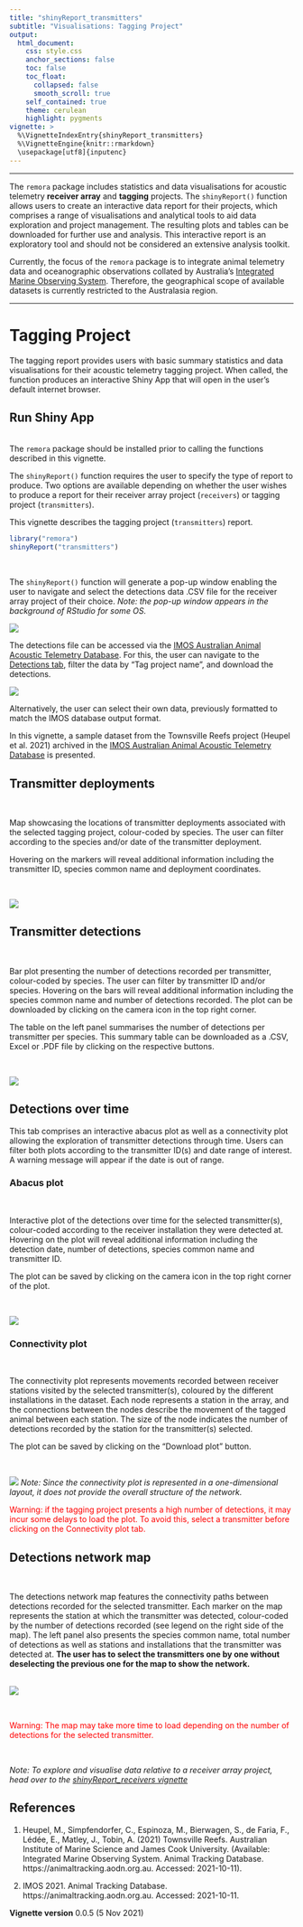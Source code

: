 ```yaml
---
title: "shinyReport_transmitters"
subtitle: "Visualisations: Tagging Project"
output: 
  html_document:
    css: style.css
    anchor_sections: false
    toc: false
    toc_float: 
      collapsed: false
      smooth_scroll: true
    self_contained: true
    theme: cerulean
    highlight: pygments
vignette: >
  %\VignetteIndexEntry{shinyReport_transmitters}
  %\VignetteEngine{knitr::rmarkdown}
  \usepackage[utf8]{inputenc}
---
```

--------------------------------------

The `remora` package includes statistics and data visualisations for acoustic telemetry **receiver array** and **tagging** projects. The `shinyReport()` function allows users to create an interactive data report for their projects, which comprises a range of visualisations and analytical tools to aid data exploration and project management. The resulting plots and tables  can be downloaded for further use and analysis. This interactive report is an exploratory tool and should not be considered an extensive analysis toolkit. 

Currently, the focus of the `remora` package is to integrate animal telemetry data and oceanographic observations collated by Australia's [Integrated Marine Observing System](https://imos.org.au). Therefore, the geographical scope of available datasets is currently restricted to the Australasia region. 
<br>

---------------------------------------

# Tagging Project

The tagging report provides users with basic summary statistics and data visualisations for their acoustic telemetry tagging project. When called, the function produces an interactive Shiny App that will open in the user's default internet browser.


## Run Shiny App
<br>
The `remora` package should be installed prior to calling the functions described in this vignette.

The `shinyReport()` function requires the user to specify the type of report to produce. Two options are available depending on whether the user wishes to produce a report for their receiver array project (`receivers`) or tagging project (`transmitters`). 

This vignette describes the tagging project (`transmitters`) report.

```r
library("remora")
shinyReport("transmitters")
```
<br>

The `shinyReport()` function will generate a pop-up window enabling the user to navigate and select the detections data .CSV file for the receiver array project of their choice. *Note: the pop-up window appears in the background of RStudio for some OS.*

![](images/transmitter_report/select-detections.png)

The detections file can be accessed via the [IMOS Australian Animal Acoustic Telemetry Database](https://animaltracking.aodn.org.au). For this, the user can navigate to the [Detections tab](https://animaltracking.aodn.org.au/detection), filter the data by "Tag project name", and download the detections.

![](images/transmitter_report/detections-webapp.png)
<br>

Alternatively, the user can select their own data, previously formatted to match the IMOS database output format.

In this vignette, a sample dataset from the Townsville Reefs project (Heupel et al. 2021) archived in the [IMOS Australian Animal Acoustic Telemetry Database](https://animaltracking.aodn.org.au) is presented.

## Transmitter deployments

<br>

Map showcasing the locations of transmitter deployments associated with the selected tagging project, colour-coded by species. The user can filter according to the species and/or date of the transmitter deployment.

Hovering on the markers will reveal additional information including the transmitter ID, species common name and deployment coordinates.


<br>

![](images/transmitter_report/transmitter_deployments.png)


## Transmitter detections

<br>

Bar plot presenting the number of detections recorded per transmitter, colour-coded by species. The user can filter by transmitter ID and/or species. Hovering on the bars will reveal additional information including the species common name and number of detections recorded. The plot can be downloaded by clicking on the camera icon in the top right corner.

The table on the left panel summarises the number of detections per transmitter per species. This summary table can be downloaded as a .CSV, Excel or .PDF file by clicking on the respective buttons. 

<br>

![](images/transmitter_report/transmitter_detections.png)

## Detections over time

This tab comprises an interactive abacus plot as well as a connectivity plot allowing the exploration of transmitter detections through time. Users can filter both plots according to the transmitter ID(s) and date range of interest. A warning message will appear if the date is out of range.


### Abacus plot

<br>

Interactive plot of the detections over time for the selected transmitter(s), colour-coded according to the receiver installation they were detected at. Hovering on the plot will reveal additional information including the detection date, number of detections, species common name and transmitter ID.

The plot can be saved by clicking on the camera icon in the top right corner of the plot. 

<br>

![](images/transmitter_report/abacus_plot.png)

### Connectivity plot

<br>

The connectivity plot represents movements recorded between receiver stations visited by the selected transmitter(s), coloured by the different installations in the dataset. Each node represents a station in the array, and the connections between the nodes describe the movement of the tagged animal between each station. The size of the node indicates the number of detections recorded by the station for the transmitter(s) selected.


The plot can be saved by clicking on the "Download plot" button.

<br>

![](images/transmitter_report/connectivity_plot.png)
*Note: Since the connectivity plot is represented in a one-dimensional layout, it does not provide the overall structure of the network.*

<span style="color: red;"> Warning: if the tagging project presents a high number of detections, it may incur some delays to load the plot. To avoid this, select a transmitter before clicking on the Connectivity plot tab.</span>

## Detections network map 
<br>

The detections network map features the connectivity paths between detections recorded for the selected transmitter. Each marker on the map represents the station at which the transmitter was detected, colour-coded by the number of detections recorded (see legend on the right side of the map). The left panel also presents the species common name, total number of detections as well as stations and installations that the transmitter was detected at. **The user has to select the transmitters one by one without deselecting the previous one for the map to show the network.** 

<br>
![](images/transmitter_report/detections_network_map.png)

<br>

<span style="color: red;">Warning: The map may take more time to load depending on the number of detections for the selected transmitter.</span>

<br>

*Note: To explore and visualise data relative to a receiver array project, head over to the [shinyReport_receivers vignette](shinyReport_receivers.html)*

## References

1. Heupel, M., Simpfendorfer, C., Espinoza, M., Bierwagen, S., de Faria, F., Lédée, E., Matley, J., Tobin, A. (2021) Townsville Reefs. Australian Institute of Marine Science and James Cook University. (Available: Integrated Marine Observing System. Animal Tracking Database. https://animaltracking.aodn.org.au. Accessed: 2021-10-11).

2. IMOS 2021. Animal Tracking Database. https://animaltracking.aodn.org.au. Accessed: 2021-10-11.

**Vignette version**
0.0.5 (5 Nov 2021)


<div class="tocify-extend-page" data-unique="tocify-extend-page" style="height: 0;"></div>


